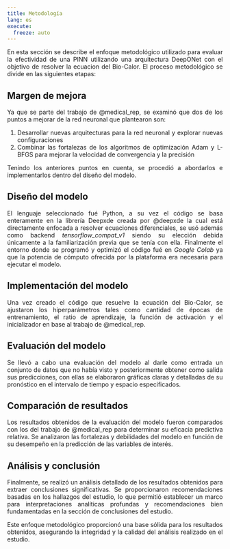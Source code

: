 ```yaml
---
title: Metodología
lang: es
execute: 
  freeze: auto
---
```


::: {style="text-align: justify"}
En esta sección se describe el enfoque metodológico utilizado para evaluar la efectividad de una PINN utilizando una arquitectura DeepONet con el objetivo de resolver la ecuacion del Bio-Calor. El proceso metodológico se divide en las siguientes etapas:

## Margen de mejora
Ya que se parte del trabajo de @medical_rep, se examinó que dos de los puntos a mejorar de la red neuronal que plantearon son:

1. Desarrollar nuevas arquitecturas para la red neuronal y explorar nuevas configuraciones
2. Combinar las fortalezas de los algoritmos de optimización Adam y L-BFGS para mejorar la velocidad de convergencia y la precisión

Tenindo los anteriores puntos en cuenta, se procedió a abordarlos e implementarlos dentro del diseño del modelo.

## Diseño del modelo
El lenguaje seleccionado fué Python, a su vez el código se basa enteramente en la librería Deepxde creada por @deepxde la cual está directamente enfocada a resolver ecuaciones diferenciales, se usó además como backend *tensorflow_compat_v1* siendo su elección debida únicamente a la familiarización previa que se tenía con ella. Finalmente el entorno donde se programó y optimizó el código fué en *Google Colab* ya que la potencia de cómputo ofrecida por la plataforma era necesaria para ejecutar el modelo. 

## Implementación del modelo
Una vez creado el código que resuelve la ecuación del Bio-Calor, se ajustaron los hiperparámetros tales como cantidad de épocas de entrenamiento, el ratio de aprendizaje, la función de activación y el inicializador en base al trabajo de @medical_rep.

## Evaluación del modelo
Se llevó a cabo una evaluación del modelo al darle como entrada un conjunto de datos que no había visto y posteriormente obtener como salida sus predicciones, con ellas se elaboraron gráficas claras y detalladas de su pronóstico en el intervalo de tiempo y espacio especificados.

## Comparación de resultados
Los resultados obtenidos de la evaluación del modelo fueron comparados con los del trabajo de @medical_rep para determinar su eficacia predictiva relativa. Se analizaron las fortalezas y debilidades del modelo en función de su desempeño en la predicción de las variables de interés.

## Análisis y conclusión
Finalmente, se realizó un análisis detallado de los resultados obtenidos para extraer conclusiones significativas. Se proporcionaron recomendaciones basadas en los hallazgos del estudio, lo que permitió establecer un marco para interpretaciones analíticas profundas y recomendaciones bien fundamentadas en la sección de conclusiones del estudio.

Este enfoque metodológico proporcionó una base sólida para los resultados obtenidos, asegurando la integridad y la calidad del análisis realizado en el estudio.
:::